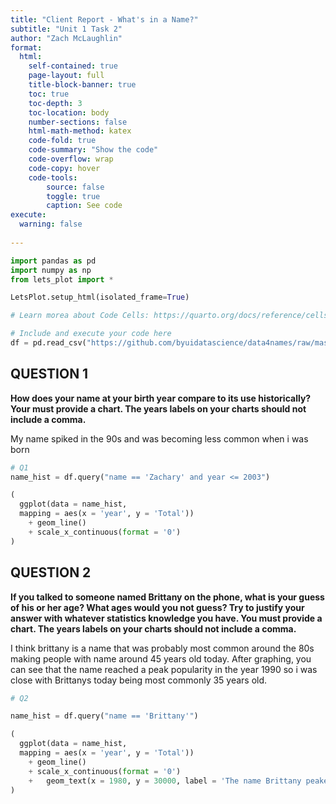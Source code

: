 ```yaml
---
title: "Client Report - What's in a Name?"
subtitle: "Unit 1 Task 2"
author: "Zach McLaughlin"
format:
  html:
    self-contained: true
    page-layout: full
    title-block-banner: true
    toc: true
    toc-depth: 3
    toc-location: body
    number-sections: false
    html-math-method: katex
    code-fold: true
    code-summary: "Show the code"
    code-overflow: wrap
    code-copy: hover
    code-tools:
        source: false
        toggle: true
        caption: See code
execute: 
  warning: false
    
---
```


```python
import pandas as pd
import numpy as np
from lets_plot import *

LetsPlot.setup_html(isolated_frame=True)
```

```python
# Learn morea about Code Cells: https://quarto.org/docs/reference/cells/cells-jupyter.html

# Include and execute your code here
df = pd.read_csv("https://github.com/byuidatascience/data4names/raw/master/data-raw/names_year/names_year.csv")
```

## QUESTION 1

<!-- Make sure at least one of your charts includes reference marks!! -->

__How does your name at your birth year compare to its use historically? Your must provide a chart. The years labels on your charts should not include a comma.__ 

My name spiked in the 90s and was becoming less common when i was born

```python
# Q1
name_hist = df.query("name == 'Zachary' and year <= 2003")

(
  ggplot(data = name_hist,
  mapping = aes(x = 'year', y = 'Total'))
    + geom_line()
    + scale_x_continuous(format = '0')
)
```


## QUESTION 2

__If you talked to someone named Brittany on the phone, what is your guess of his or her age? What ages would you not guess? Try to justify your answer with whatever statistics knowledge you have. You must provide a chart. The years labels on your charts should not include a comma.__  

I think brittany is a name that was probably most common around the 80s making people with name around 45 years old today. After graphing, you can see that the name reached a peak popularity in the year 1990 so i was close with Brittanys today being most commonly 35 years old.

```python
# Q2

name_hist = df.query("name == 'Brittany'")

(
  ggplot(data = name_hist,
  mapping = aes(x = 'year', y = 'Total'))
    + geom_line()
    + scale_x_continuous(format = '0')
    +   geom_text(x = 1980, y = 30000, label = 'The name Brittany peaked')
)

```


<!-- Make sure at least one of your charts includes reference marks!! -->